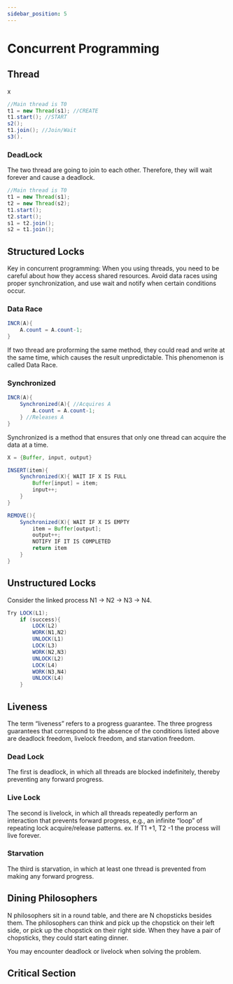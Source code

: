 ```yaml
---
sidebar_position: 5
---
```


# Concurrent Programming 

## Thread
x
```Java
//Main thread is T0
t1 = new Thread(s1); //CREATE
t1.start(); //START
s2();
t1.join(); //Join/Wait
s3().
```

### DeadLock
The two thread are going to join to each other. Therefore, they will wait forever and cause a deadlock.
```Java
//Main thread is T0
t1 = new Thread(s1); 
t2 = new Thread(s2);
t1.start(); 
t2.start();
s1 = t2.join();
s2 = t1.join();
```

## Structured Locks

Key in concurrent programming: When you using threads, you need to be careful about how they access shared resources. Avoid data races using proper synchronization, and use wait and notify when certain conditions occur.

### Data Race
``` java
INCR(A){
    A.count = A.count-1;
}
```
If two thread are proforming the same method, they could read and write at the same time, which causes the result unpredictable. This phenomenon is called Data Race.

### Synchronized
``` java
INCR(A){
    Synchronized(A){ //Acquires A
        A.count = A.count-1;
    } //Releases A
}
```
Synchronized is a method that ensures that only one thread can acquire the data at a time.

```Java
X = {Buffer, input, output}

INSERT(item){
    Synchronized(X){ WAIT IF X IS FULL
        Buffer[input] = item;
        input++;
    }
}

REMOVE(){
    Synchronized(X){ WAIT IF X IS EMPTY
        item = Buffer[output];
        output++;
        NOTIFY IF IT IS COMPLETED
        return item
    }
}
```

## Unstructured Locks

Consider the linked process N1 -> N2 -> N3 -> N4.

```java
Try LOCK(L1);
    if (success){
        LOCK(L2)
        WORK(N1,N2)
        UNLOCK(L1)
        LOCK(L3)
        WORK(N2,N3)
        UNLOCK(L2)
        LOCK(L4)
        WORK(N3,N4)
        UNLOCK(L4)
    }
```

## Liveness
The term “liveness” refers to a progress guarantee. The three progress guarantees that correspond to the absence of the conditions listed above are deadlock freedom, livelock freedom, and starvation freedom. 

### Dead Lock
The first is deadlock, in which all threads are blocked indefinitely, thereby preventing any forward progress. 
### Live Lock
The second is livelock, in which all threads repeatedly perform an interaction that prevents forward progress, e.g., an infinite “loop” of repeating lock acquire/release patterns. 
ex. If T1 +1, T2 -1 the process will live forever.

### Starvation
The third is starvation, in which at least one thread is prevented from making any forward progress. 

## Dining Philosophers
N philosophers sit in a round table, and there are N chopsticks besides them. The philosophers can think and pick up the chopstick on their left side, or pick up the chopstick on their right side. When they have a pair of chopsticks, they could start eating dinner. 

You may encounter deadlock or livelock when solving the problem.

## Critical Section
